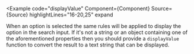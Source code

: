 
<Example
  code="displayValue"
  Component={Component}
  Source={Source}
  highlightLines="16-20,25"
  expand
>
  When an option is selected the same rules will be applied to display the
  option in the search input.  If it's not a string or an object containing
  one of the aforementioned properties then you should provide a
  `displayValue` function to convert the result to a text string that can be
  displayed.
</Example>
